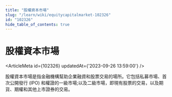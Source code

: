 ```yaml
---
title: "股權資本市場"
slug: "/learn/wiki/equitycapitalmarket-102326"
id: "102326"
hide_table_of_contents: true
---
```



# 股權資本市場

<ArticleMeta id={102326} updatedAt={'2023-09-26 13:59:00'} />
<div className='border-solid border-b border-t-0 my-4 border-[var(--ifm-color-gray-300)]' />

股權資本市場是指金融機構幫助企業融資和股票交易的場所。它包括私募市場、首次公開發行 (IPO) 和權證的一級市場;以及二級市場，即現有股票的交易，以及期貨、期權和其他上市證券的交易。
